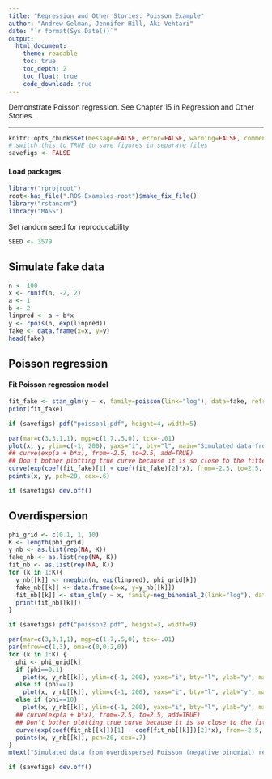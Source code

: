```yaml
---
title: "Regression and Other Stories: Poisson Example"
author: "Andrew Gelman, Jennifer Hill, Aki Vehtari"
date: "`r format(Sys.Date())`"
output:
  html_document:
    theme: readable
    toc: true
    toc_depth: 2
    toc_float: true
    code_download: true
---
```

Demonstrate Poisson regression. See Chapter 15 in
Regression and Other Stories.

-------------


```r
knitr::opts_chunk$set(message=FALSE, error=FALSE, warning=FALSE, comment=NA)
# switch this to TRUE to save figures in separate files
savefigs <- FALSE
```

#### Load packages

```r
library("rprojroot")
root<-has_file(".ROS-Examples-root")$make_fix_file()
library("rstanarm")
library("MASS")
```

Set random seed for reproducability

```r
SEED <- 3579
```

## Simulate fake data

```r
n <- 100
x <- runif(n, -2, 2)
a <- 1
b <- 2
linpred <- a + b*x
y <- rpois(n, exp(linpred))
fake <- data.frame(x=x, y=y)
head(fake)
```

## Poisson regression

#### Fit Poisson regression model

```r
fit_fake <- stan_glm(y ~ x, family=poisson(link="log"), data=fake, refresh=0)
print(fit_fake)

```
```r
if (savefigs) pdf("poisson1.pdf", height=4, width=5)
```



```r
par(mar=c(3,3,1,1), mgp=c(1.7,.5,0), tck=-.01)
plot(x, y, ylim=c(-1, 200), yaxs="i", bty="l", main="Simulated data from Poisson regression", cex.main=0.9, type="n")
## curve(exp(a + b*x), from=-2.5, to=2.5, add=TRUE)
## Don't bother plotting true curve because it is so close to the fitted curve
curve(exp(coef(fit_fake)[1] + coef(fit_fake)[2]*x), from=-2.5, to=2.5, add=TRUE)
points(x, y, pch=20, cex=.6)
```
```r
if (savefigs) dev.off()
```

## Overdispersion


```r
phi_grid <- c(0.1, 1, 10)
K <- length(phi_grid)
y_nb <- as.list(rep(NA, K))
fake_nb <- as.list(rep(NA, K))
fit_nb <- as.list(rep(NA, K))
for (k in 1:K){
  y_nb[[k]] <- rnegbin(n, exp(linpred), phi_grid[k])
  fake_nb[[k]] <- data.frame(x=x, y=y_nb[[k]])
  fit_nb[[k]] <- stan_glm(y ~ x, family=neg_binomial_2(link="log"), data=fake_nb[[k]], refresh=0)
  print(fit_nb[[k]])
}

```
```r
if (savefigs) pdf("poisson2.pdf", height=3, width=9)
```



```r
par(mar=c(3,3,1,1), mgp=c(1.7,.5,0), tck=-.01)
par(mfrow=c(1,3), oma=c(0,0,2,0))
for (k in 1:K) {
  phi <- phi_grid[k]
  if (phi==0.1)
    plot(x, y_nb[[k]], ylim=c(-1, 200), yaxs="i", bty="l", ylab="y", main=expression(paste(phi, " = ", 0.1)), type="n")
  else if (phi==1)
    plot(x, y_nb[[k]], ylim=c(-1, 200), yaxs="i", bty="l", ylab="y", main=expression(paste(phi, " = ", 1)), type="n")
  else if (phi==10)
    plot(x, y_nb[[k]], ylim=c(-1, 200), yaxs="i", bty="l", ylab="y", main=expression(paste(phi, " = ", 10)), type="n")
  ## curve(exp(a + b*x), from=-2.5, to=2.5, add=TRUE)
  ## Don't bother plotting true curve because it is so close to the fitted curve
  curve(exp(coef(fit_nb[[k]])[1] + coef(fit_nb[[k]])[2]*x), from=-2.5, to=2.5, add=TRUE)
  points(x, y_nb[[k]], pch=20, cex=.7)
}
mtext("Simulated data from overdispersed Poisson (negative binomial) regression", outer=TRUE, side=3, line=1, cex=0.8)
```
```r
if (savefigs) dev.off()
```

